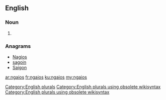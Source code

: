 ==English==

===Noun===
{{head|en}}

# {{plural of|ngaio}}

===Anagrams===
* [[Nagios#English|Nagios]]
* [[sagoin#English|sagoin]]
* [[Saigon#English|Saigon]]

[[Category:English plurals]][[Category:English plurals using obsolete wikisyntax]][[Category:English plurals using obsolete wikisyntax]]

[[ar:ngaios]]
[[fr:ngaios]]
[[ku:ngaios]]
[[my:ngaios]]